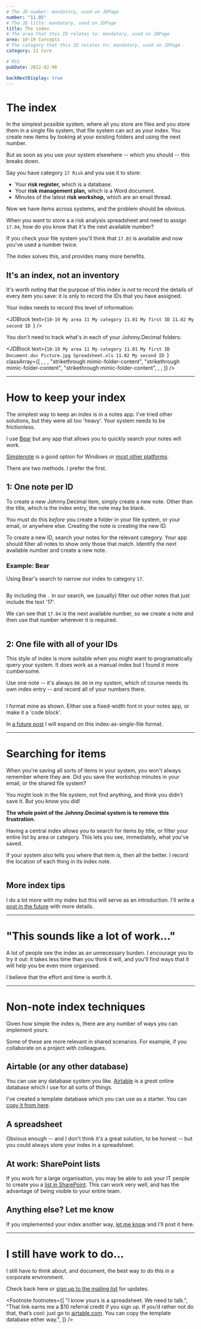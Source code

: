 ```yaml
---
# The JD number: mandatory, used on JDPage
number: "11.05"
# The JD title: mandatory, used on JDPage
title: The index
# The area that this ID relates to: mandatory, used on JDPage
area: 10-19 Concepts
# The category that this ID relates to: mandatory, used on JDPage
category: 11 Core

# RSS
pubDate: 2022-02-06

backNextDisplay: true
---
```



# The index

In the simplest possible system, where all you store are files and you store them in a single file system, that file system can act as your index. You create new items by looking at your existing folders and using the next number.

But as soon as you use your system elsewhere -- which you should -- this breaks down.

Say you have category `17 Risk` and you use it to store:

- Your **risk register,** which is a database.<FootRef n={1} />
- Your **risk management plan,** which is a Word document.
- Minutes of the latest **risk workshop,** which are an email thread.

Now we have items across systems, and the problem should be obvious.

<Table />

When you want to store a a risk analysis spreadsheet and need to assign `17.04`, how do you know that it's the next available number?

If you check your file system you'll think that `17.03` is available and now you've used a number twice.

The index solves this, and provides many more benefits.

## It's an index, not an inventory

It's worth noting that the purpose of this index is _not_ to record the details of every item you save: it is only to record the IDs that you have assigned.

Your index needs to record this level of information:

<JDBlock
  text={`10-19 My area
   11 My category
      11.01 My first ID
      11.02 My second ID
`}
/>

You don't need to track what's _in_ each of your Johnny.Decimal folders:

<JDBlock
  text={`10-19 My area
   11 My category
      11.01 My first ID
Document.doc
Picture.jpg
Spreadsheet.xls
      11.02 My second ID
`}
  classArray={[
    ,
    ,
    ,
    "strikethrough mimic-folder-content",
    "strikethrough mimic-folder-content",
    "strikethrough mimic-folder-content",
    ,
    ,
  ]}
/>

---

# How to keep your index

The simplest way to keep an index is in a notes app. I've tried other solutions, but they were all too 'heavy'. Your system needs to be frictionless.

I use [Bear](https://bear.app) but any app that allows you to quickly search your notes will work.

[Simplenote](https://simplenote.com) is a good option for Windows or [most other platforms](https://github.com/Automattic/simplenote-electron/releases).

There are two methods. I prefer the first.

## 1: One note per ID

To create a new Johnny.Decimal item, simply create a new note. Other than the title, which is the index entry, the note may be blank.

You must do this _before_ you create a folder in your file system, or your email, or anywhere else. Creating the note _is_ creating the new ID.

To create a new ID, search your notes for the relevant category. Your app should filter all notes to show only those that match. Identify the next available number and create a new note.

### Example: Bear

Using Bear's search to narrow our index to category `17`.

<img srcset="/img/11.05-bear-filter-17.webp 2x" loading="lazy" />

By including the `.` in our search, we (usually) filter out other notes that just include the text '17'.

We can see that `17.04` is the next available number, so we create a note and then use that number wherever it is required.

<img srcset="/img/11.05-bear-new-17.04.wepb 2x" loading="lazy" />

## 2: One file with all of your IDs

This style of index is more suitable when you might want to programatically query your system. It does work as a manual index but I found it more cumbersome.

Use one note -- it's always `00.00` in my system, which of course needs its own index entry -- and record all of your numbers there.

<img srcset="/img/11.05-bear-00.00-the-index.webp 2x" loading="lazy" />

I format mine as shown. Either use a fixed-width font in your notes app, or make it a 'code block'.

In [a future post](/90-99-behind-the-scenes/98-hidden-website-pages/98.11-in-a-future-post) I will expand on this index-as-single-file format.

---

# Searching for items

When you're saving all sorts of items in your system, you won't always remember where they are. Did you save the workshop minutes in your email, or the shared file system?

You might look in the file system, not find anything, and think you didn't save it. But you know you did!

**The whole point of the Johnny.Decimal system is to remove this frustration.**

Having a central index allows you to search for items by title, or filter your entire list by area or category. This lets you see, immediately, what you've saved.

If your system also tells you where that item _is,_ then all the better. I record the location of each thing in its index note.

<img srcset="/img/11.05-bear-17.03-location.webp 2x" loading="lazy" />

## More index tips

I do a lot more with my index but this will serve as an introduction. I'll write a [post in the future](/90-99-behind-the-scenes/98-hidden-website-pages/98.11-in-a-future-post) with more details.

---

# "This sounds like a lot of work..."

A lot of people see the index as an unnecessary burden. I encourage you to try it out: it takes less time than you think it will, and you'll find ways that it will help you be even more organised.

I believe that the effort and time is worth it.

---

# Non-note index techniques

Given how simple the index is, there are any number of ways you can implement yours.

Some of these are more relevant in shared scenarios. For example, if you collaborate on a project with colleagues.

## Airtable (or any other database)

You can use any database system you like. <a href="https://airtable.com/invite/r/wcs73zWf">Airtable</a><FootRef n={2} /> is a _great_ online database which I use for all sorts of things.

I've created a template database which you can use as a starter. You can <a href="https://airtable.com/shr5vvlmaCV98G6z7">copy it from here</a>.

## A spreadsheet

Obvious enough -- and I don't think it's a great solution, to be honest -- but you could always store your index in a spreadsheet.

## At work: SharePoint lists

If you work for a large organisation, you may be able to ask your IT people to create you a <a href="https://support.office.com/en-us/article/create-a-list-in-sharepoint-0d397414-d95f-41eb-addd-5e6eff41b083?ui=en-US&rs=en-US&ad=US">list in SharePoint</a>. This can work very well, and has the advantage of being visible to your entire team.

## Anything else? Let me know

If you implemented your index another way, [let me know](/00-09-site-administration/02-send-and-receive/02.01-contact-me) and I'll post it here.

---

# I still have work to do...

I still have to think about, and document, the best way to do this in a corporate environment.

Check back here or [sign up to the mailing list](/00-09-site-administration/02-send-and-receive/02.02-mailing-list) for updates.

<Footnote
  footnotes={[
    "I know yours is a spreadsheet. We need to talk.",
    "That link earns me a $10 referral credit if you sign up. If you&rsquo;d rather not do that, that&rsquo;s cool: just go to <a href='https://airtable.com'>airtable.com</a>. You can copy the template database either way.",
  ]}
/>
